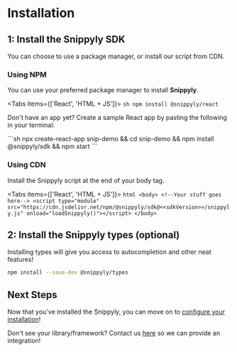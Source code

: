 
# Installation

## 1: Install the Snippyly SDK

You can choose to use a package manager, or install our script from CDN.

### Using NPM

You can use your preferred package manager to install **Snippyly**.

<Tabs items={['React', 'HTML + JS']}>
  <Tab>
    ```sh
    npm install @snippyly/react
    ```
  </Tab>
  <Tab></Tab>
</Tabs>

<Callout type="info">
  <p>Don't have an app yet? Create a sample React app by pasting the following in your terminal:</p>
  ```sh
  npx create-react-app snip-demo && cd snip-demo && npm install @snippyly/sdk && npm start
  ```
</Callout>

### Using CDN

Install the Snippyly script at the end of your body tag.

<Tabs items={['React', 'HTML + JS']}>
  <Tab>
    ```html
    <body>
      <!--Your stuff goes here-->
      <script type="module" src="https://cdn.jsdelivr.net/npm/@snippyly/sdk@<<sdkVersion>>/snippyly.js" onload="loadSnippyly()"></script>
    </body>
    ```
  </Tab>
  <Tab></Tab>
</Tabs>

## 2: Install the Snippyly types (optional)

Installing types will give you access to autocompletion and other neat features!

```sh
npm install --save-dev @snippyly/types
```

## Next Steps

Now that you've installed the Snippyly, you can move on to [configure your installation](/learn/get_started/configuration)!

<Callout type="warning" emoji="⚠️">Don't see your library/framework? Contact us <a href="#">here</a> so we can provide an integration!</Callout>